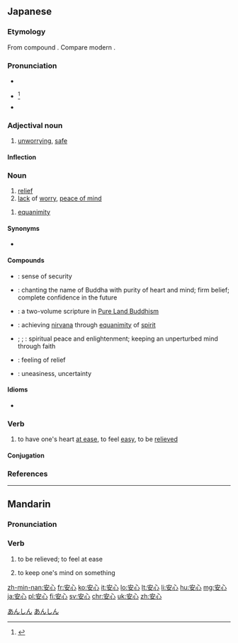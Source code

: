 ==Japanese==
{{ja-kanjitab|あん|しん|yomi=on}}

===Etymology===
From {{etyl|ltc|ja|sort=あんしん}} compound {{term|lang=ltc|安心|tr=*ʔan *sim}}.  Compare modern {{etyl|cmn|-}} {{term|lang=cmn|安心|tr=ānxīn}}.

===Pronunciation===
* {{l|ja|sc=Latn|音読み|On'yomi}}
* {{ja-accent-common|h|あ|んしん}}<ref name="DJR">{{R:Daijirin}}</ref>
* {{IPA|lang=ja|[ã̠nɕĩɴ]}}

===Adjectival noun===
{{ja-adj|infl=na|あんしん}}

# [[unworrying]], [[safe]]

====Inflection====
{{ja-na|あんしん}}

===Noun===
{{ja-noun|あんしん}}

# [[relief]]
# [[lack]] of [[worry]], [[peace of mind]]

{{ja-noun|あんじん}}

# {{context|lang=ja|sort=あんじん|Buddhism}} [[equanimity]]

====Synonyms====
* {{sense|relief}} {{ja-r|安堵|あんど}}

====Compounds====
* {{ja-r|安心感|あんしんかん}}: sense of security
* {{ja-r|安心決定|あんしん けつじょう}}: {{qualifier|Buddhism}} chanting the name of Buddha with purity of heart and mind; firm belief; complete confidence in the future
* {{ja-r|安心決定鈔|あんしん けつじょう しょう|caps=y}}: {{qualifier|Buddhism}} a two-volume scripture in [[w:Pure Land Buddhism|Pure Land Buddhism]]
* {{ja-r|安心得道|あんしん とくどう}}: {{qualifier|Buddhism}} achieving [[nirvana]] through [[equanimity]] of [[spirit]]
* {{ja-r|安心立命|あんしん りつめい}}; {{ja-r|安心立命|あんじん りゅうめい}}; {{ja-r|安心立命|あんじん りゅうみょう}}: spiritual peace and enlightenment; keeping an unperturbed mind through faith
* {{ja-r|一安心|ひとあんしん}}: feeling of relief
* {{ja-r|不安心|ふあんしん}}: uneasiness, uncertainty

====Idioms====
* {{ja-r|安心無き読経は田中の蝦蟇の如し|あんしん なき どきょう は たなか の がま の ごとし|"a sutra recital without peace of mind is just like a toad in a paddy" → reciting the sutras without having the proper spiritual mindset is as meaningful as the croaking of a toad in a rice paddy}}

===Verb===
{{ja-verb-suru|tr=intrans|あんしん}}

# to have one's heart [[at ease]], to feel [[easy]], to be [[relieved]]

====Conjugation====
{{ja-suru|あんしん}}

===References===
<references/>

[[Category:ja:Emotions|あんしん]]
[[Category:ja:JLPT-4|あんしん]]

----

==Mandarin==
{{zh-hanzi-box|[[安]][[心]]}}

===Pronunciation===
{{Pinyin-IPA|ānxīn}}

===Verb===
{{cmn-verb|ts|pin=ānxīn|pint=an1xin1}}

# {{context|Elementary Mandarin|lang=cmn}} to be relieved; to feel at ease
# {{context|Elementary Mandarin|lang=cmn}} to keep one's mind on something

[[zh-min-nan:安心]]
[[fr:安心]]
[[ko:安心]]
[[it:安心]]
[[lo:安心]]
[[lt:安心]]
[[li:安心]]
[[hu:安心]]
[[mg:安心]]
[[ja:安心]]
[[pl:安心]]
[[fi:安心]]
[[sv:安心]]
[[chr:安心]]
[[uk:安心]]
[[zh:安心]]